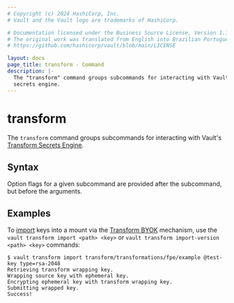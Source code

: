 ```yaml
---
# Copyright (c) 2024 HashiCorp, Inc.
# Vault and the Vault logo are trademarks of HashiCorp.

# Documentation licensed under the Business Source License, Version 1.1.
# The original work was translated from English into Brazilian Portuguese.
# https://github.com/hashicorp/vault/blob/main/LICENSE

layout: docs
page_title: transform - Command
description: |-
  The "transform" command groups subcommands for interacting with Vault's Transform
  secrets engine.
---
```


# transform

The `transform` command groups subcommands for interacting with Vault's
[Transform Secrets Engine](/vault/docs/secrets/transform).

## Syntax

Option flags for a given subcommand are provided after the subcommand, but before the arguments.

## Examples

To [import](/vault/docs/commands/transform/import) keys into a mount via the
[Transform BYOK](/vault/docs/secrets/transform#bring-your-own-key-byok)
mechanism, use the `vault transform import <path> <key>` or
`vault transform import-version <path> <key>` commands:

```
$ vault transform import transform/transformations/fpe/example @test-key type=rsa-2048
Retrieving transform wrapping key.
Wrapping source key with ephemeral key.
Encrypting ephemeral key with transform wrapping key.
Submitting wrapped key.
Success!
```
